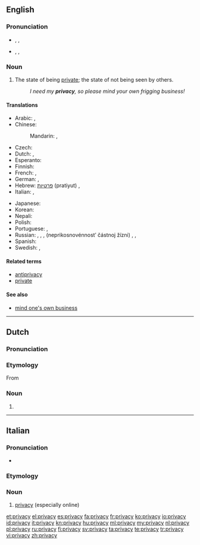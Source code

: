 ==English==
{{wikipedia}}

===Pronunciation===
* {{a|UK}} {{enPR|prĭ'və-sē}}, {{IPA|/ˈpɹɪv.ə.si/}}, {{X-SAMPA|/"pr\Iv.@.si/}}
* {{a|US}} {{enPR|prī'və-sē}}, {{IPA|/ˈpɹaɪ.və.si/}}, {{X-SAMPA|/"pr\aI.v@.si/}}

===Noun===
{{en-noun|privacies|-}}

# The state of being [[private]]; the state of not being seen by others.
#: ''I need my '''privacy''', so please mind your own frigging business!''

====Translations====
{{trans-top|state of being private}}
* Arabic: {{t-|ar|سرية|f|tr=siríyya}}, {{t+|ar|خلوة|f|tr=xálwa}}
* Chinese:
*: Mandarin: {{t|cmn|隱私|sc=Hani}}, {{t+|cmn|隐私|tr=yǐnsī|sc=Hani}}
* Czech: {{t+|cs|soukromí|n}}
* Dutch: {{t+|nl|afzondering|f}}, {{t+|nl|privacy|f}}
* Esperanto: {{t-|eo|privateco}}
* Finnish: {{t-|fi|yksityisyys}}
* French: {{t+|fr|intimité|f}}, {{t+|fr|vie privée|f}}
* German: {{t+|de|Zurückgezogenheit|f}}, {{t+|de|Privatsphäre|f}}
* Hebrew: [[פרטיות]] (pratiyut) {{f}}, {{t-|he|פרטיות|f|tr=pratiyut}}
* Italian: {{t+|it|intimità|f}}, {{t+|it|privacy|f}}
{{trans-mid}}
* Japanese: {{t-|ja|グライバシー|tr=puraibashī}}
* Korean: {{t+|ko|사생활|tr=sasaeng-hwal|sc=Hang}}
* Nepali: {{t+|ne|गोपनियता|tr=Gopaniyata|sc=Deva}}
* Polish: {{t-|pl|prywatność|f}}
* Portuguese: {{t+|pt|intimidade|f}}, {{t+|pt|privacidade|f}}
* Russian: {{t+|ru|уединение|n|tr=ujedinénije}} {{qualifier|seclusion}}, {{t-|ru|приватность|f|tr=privátnostʹ}}, {{t-|ru|прайвеси|n|tr=prájvɛsi, prájvesi}}, {{l|ru|неприкосновенность}} {{l|ru|частный|частной}} {{l|ru|жизнь|жизни}} (neprikosnovénnostʹ částnoj žízni) {{n}} {{qualifier|legal term}}, {{t+|ru|секретность|f|tr=sekrétnost'}}, {{t+|ru|конфиденциальность|f|tr=konfidɛnciálʹnostʹ}}
* Spanish: {{t+|es|intimidad|f}}
* Swedish: {{t+|sv|avskildhet|c}}, {{t+|sv|privatliv}}
{{trans-bottom}}

====Related terms====
* [[antiprivacy]]
* [[private]]

====See also====
* [[mind one's own business]]

----

==Dutch==

===Pronunciation===
{{hyphenation|pri|va|cy}}
===Etymology===
From {{etym|en|nl}}
===Noun===
{{nl-noun|f|-|-}}

# {{l|en|privacy}}

----

==Italian==

===Pronunciation===
* {{IPA|/ˈpraivasi/|lang=it}}

===Etymology===
{{etyl|en|it}}

===Noun===
{{head|it|noun|g=f|invariable}}

# [[#English|privacy]] (especially online)

[[et:privacy]]
[[el:privacy]]
[[es:privacy]]
[[fa:privacy]]
[[fr:privacy]]
[[ko:privacy]]
[[io:privacy]]
[[id:privacy]]
[[it:privacy]]
[[kn:privacy]]
[[hu:privacy]]
[[ml:privacy]]
[[my:privacy]]
[[nl:privacy]]
[[pl:privacy]]
[[ru:privacy]]
[[fi:privacy]]
[[sv:privacy]]
[[ta:privacy]]
[[te:privacy]]
[[tr:privacy]]
[[vi:privacy]]
[[zh:privacy]]